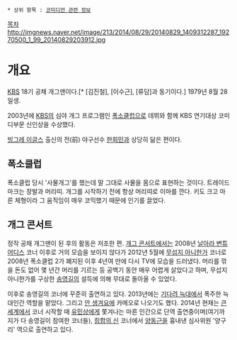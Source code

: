  * 상위 항목 : [[코미디언 관련 정보]]

[[목차]]
http://imgnews.naver.net/image/213/2014/08/29/20140829_1409312287_19270500_1_99_20140829203912.jpg
= 개요 =

[[KBS]] 18기 공채 개그맨이다.[* [김진철], [이수근], [류담]과 동기이다.] 1979년 8월 28일생.

2003년에 [[KBS]]의 심야 개그 프로그램인 [[폭소클럽]]으로 데뷔와 함께 KBS 연기대상 코미디부문 신인상을 수상했다.

[[빙그레 이글스]] 출신의 전(前) 야구선수 [[한희민]]과 상당히 닮은 편이다.

== 폭소클럽 ==
폭소클럽 당시 '사물개그'를 했는데 말 그대로 사물을 몸으로 표현하는 것이다. 트레이드 마크는 장발과 머리띠. 개그를 시작하기 전에 항상 머리띠로 이마를 깐다. 키도 크고 마른 체형이라 그 움직임이 매우 코믹했기 때문에 인기를 끌었다. 

== 개그 콘서트 ==
정작 공채 개그맨이 된 후의 활동은 저조한 편. [[개그 콘서트]]에서는 2008년 [[날아라 변튜어디스]] 코너 이후로 거의 모습을 보이지 않다가 2012년 5월에 [[무섭지 아니한가]] 코너로 2008년 폭소클럽 2가 폐지된 이후 4년여 만에 다시 TV에 모습을 드러냈다. 머리를 깎을 돈도 없어 몇 년간 머리를 기르는 등 공백기 동안 매우 어렵게 살았다고 하며, 무섭지 아니한가를 구상한 [[송영길#s-3|송영길]]의 설득에 의해 무대로 돌아올 수 있었다.

이후로 송영길의 코너에 꾸준히 출연하고 있다. 2013년에는 [[기다려 늑대]]에서 폭주한 늑대인간 역할을 맡았다. 그리고 [[안 생겨요]]에 카메오로 나오기도 했다. 2014년 현재는 [[큰 세계]]에서 코너 시작할 때 [[유민상]]에게 쫓겨나는 마른 인간으로 단역 출연중이며(여기까지가 다 송영길이 참여한 코너들), [[힙합의 신]] 코너에서 [[양동근]]을 흉내낸 심사위원 '양구리' 역으로 출연하고 있다.
